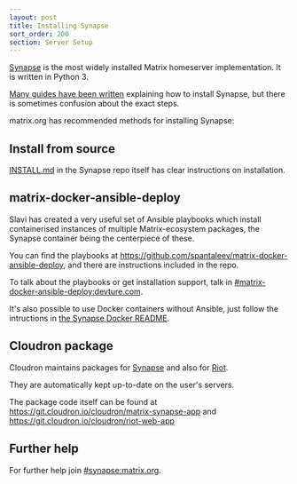 ```yaml
---
layout: post
title: Installing Synapse
sort_order: 200
section: Server Setup
---
```


[Synapse](https://github.com/matrix-org/synapse/) is the most widely installed Matrix homeserver implementation. It is written in Python 3.

[Many guides have been written](https://matrix.org/docs/guides/#installing-synapse) explaining how to install Synapse, but there is sometimes confusion about the exact steps.

matrix.org has recommended methods for installing Synapse:

## Install from source

[INSTALL.md](https://github.com/matrix-org/synapse/blob/master/INSTALL.md) in the Synapse repo itself has clear instructions on installation.

## matrix-docker-ansible-deploy

Slavi has created a very useful set of Ansible playbooks which install containerised instances of multiple Matrix-ecosystem packages, the Synapse container being the centerpiece of these.

You can find the playbooks at <https://github.com/spantaleev/matrix-docker-ansible-deploy>, and there are instructions included in the repo.

To talk about the playbooks or get installation support, talk in [#matrix-docker-ansible-deploy:devture.com](https://matrix.to/#/#matrix-docker-ansible-deploy:devture.com).

It's also possible to use Docker containers without Ansible, just follow the intructions in [the Synapse Docker README](https://github.com/matrix-org/synapse/tree/master/docker).

## Cloudron package

Cloudron maintains packages for [Synapse](https://cloudron.io/button/org.matrix.synapse.html) and also for [Riot](https://cloudron.io/button/im.riot.cloudronapp.html).

They are automatically kept up-to-date on the user's servers.

The package code itself can be found at https://git.cloudron.io/cloudron/matrix-synapse-app and https://git.cloudron.io/cloudron/riot-web-app

## Further help

For further help join [#synapse:matrix.org](https://matrix.to/#/#synapse:matrix.org).
